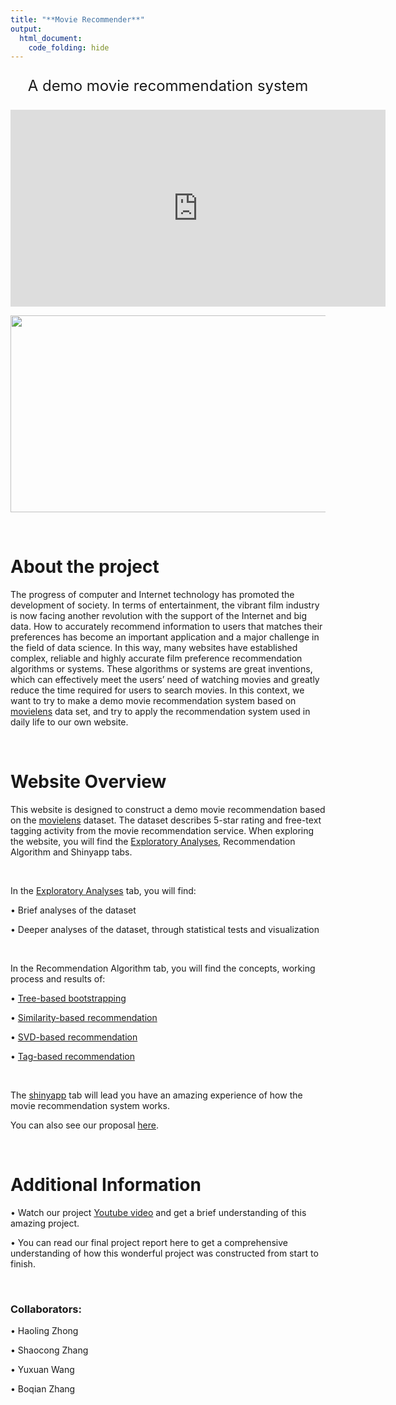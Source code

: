 ```yaml
---
title: "**Movie Recommender**"
output: 
  html_document:
    code_folding: hide
---
```

<style type="text/css">

h1.title {
  font-size: 38px;
  color: Black;
  text-align: center;
}

h4.author { /* Header 4 - and the author and data headers use this too  */
    font-size: 18px;
  font-family: "Times New Roman", Times, serif;
  color: DarkRed;
  text-align: center;
}

</style>

<center>
<font size = "5">

A demo movie recommendation system

</font>
</center>

<iframe width="600" height="315" src="https://www.youtube.com/watch?v=6vIq99VgxkE" frameborder="0" allowfullscreen></iframe>

![](https://youtu.be/zNzZ1PfUDNk){width="560" height="315"}
 
$\quad$
$\quad$
 
# About the project

The progress of computer and Internet technology has promoted the development of society. In terms of entertainment, the vibrant film industry is now facing another revolution with the support of the Internet and big data. How to accurately recommend information to users that matches their preferences has become an important application and a major challenge in the field of data science. In this way, many websites have established complex, reliable and highly accurate film preference recommendation algorithms or systems. These algorithms or systems are great inventions, which can effectively meet the users' need of watching movies and greatly reduce the time required for users to search movies. In this context, we want to try to make a demo movie recommendation system based on [movielens](https://grouplens.org/datasets/movielens/latest/) data set, and try to apply the recommendation system used in daily life to our own website.

$\quad$
$\quad$

# Website Overview

This website is designed to construct a demo movie recommendation based on the [movielens](https://grouplens.org/datasets/movielens/latest/) dataset. The dataset describes 5-star rating and free-text tagging activity from the movie recommendation service. When exploring the website, you will find the [Exploratory Analyses](EDA.html), Recommendation Algorithm and Shinyapp tabs.

$\quad$

In the [Exploratory Analyses](EDA.html) tab, you will find:

$\bullet$ Brief analyses of the dataset

$\bullet$ Deeper analyses of the dataset, through statistical tests and visualization

$\quad$

In the Recommendation Algorithm tab, you will find the concepts, working process and results of:

$\bullet$ [Tree-based bootstrapping](tree-based-bootstraping.html)

$\bullet$ [Similarity-based recommendation](user_similarity.html)

$\bullet$ [SVD-based recommendation](SVD.html)

$\bullet$ [Tag-based recommendation](tag_system_recommendation.html)

$\quad$

The [shinyapp](https://hzhong.shinyapps.io/movierecommender/) tab will lead you have an amazing experience of how the movie recommendation system works.

You can also see our  proposal [here](Proposal.html).

$\quad$
$\quad$

# Additional Information

$\bullet$ Watch our project [Youtube video](https://www.youtube.com/watch?v=6vIq99VgxkE) and get a brief understanding of this amazing project.

$\bullet$ You can read our final project report here to get a comprehensive understanding of how this wonderful project was constructed from start to finish.

$\quad$
$\quad$

### Collaborators:

$\bullet$ Haoling Zhong

$\bullet$ Shaocong Zhang

$\bullet$ Yuxuan Wang

$\bullet$ Boqian Zhang

